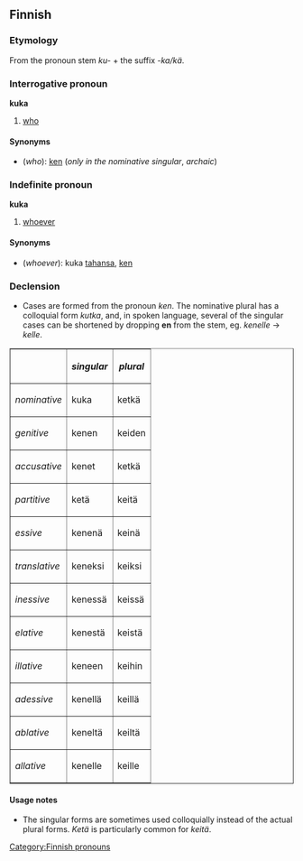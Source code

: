==Finnish==

===Etymology===
From the pronoun stem ''ku-'' + the suffix ''-ka/kä''.

===Interrogative pronoun===
'''kuka'''

# [[who]]

====Synonyms====
*(''who''): [[ken#Finnish|ken]] (''only in the nominative singular'', ''archaic'')

===Indefinite pronoun===
'''kuka'''

# [[whoever]]

====Synonyms====
*(''whoever''): kuka [[tahansa]], [[ken#Finnish|ken]]

===Declension===
*Cases are formed from the pronoun ''ken''. The nominative plural has a colloquial form ''kutka'', and, in spoken language, several of the singular cases can be shortened by dropping '''en''' from the stem, eg. ''kenelle'' -> ''kelle''. 

<table border="1">
<tr><th>&nbsp;</th><th>''singular''</th><th>''plural''</th></tr>
<tr><td>''nominative''</td> <td>kuka</td>   <td>ketkä</td></tr>
<tr><td>''genitive''</td>   <td>kenen</td>  <td>keiden</td></tr>
<tr><td>''accusative''</td> <td>kenet</td>  <td>ketkä</td></tr>
<tr><td>''partitive''</td>  <td>ketä</td>   <td>keitä</td></tr>
<tr><td>''essive''</td>     <td>kenenä</td> <td>keinä</td></tr>
<tr><td>''translative''</td><td>keneksi</td><td>keiksi</td></tr>
<tr><td>''inessive''</td>   <td>kenessä</td><td>keissä</td></tr>
<tr><td>''elative''</td>    <td>kenestä</td><td>keistä</td></tr>
<tr><td>''illative''</td>   <td>keneen</td> <td>keihin</td></tr>
<tr><td>''adessive''</td>   <td>kenellä</td><td>keillä</td></tr>
<tr><td>''ablative''</td>   <td>keneltä</td><td>keiltä</td></tr>
<tr><td>''allative''</td>   <td>kenelle</td><td>keille</td></tr>
</table>

====Usage notes====
*The singular forms are sometimes used colloquially instead of the actual plural forms. ''Ketä'' is particularly common for ''keitä''.

[[Category:Finnish pronouns]]